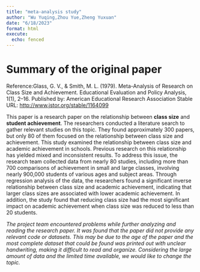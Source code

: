 ```yaml
---
title: "meta-analysis study"
author: "Wu Yuqing,Zhou Yue,Zheng Yuxuan"
date: "6/18/2023"
format: html
execute:
  echo: fenced
---
```


# Summary of the original paper
Reference:Glass, G. V., & Smith, M. L. (1979). Meta-Analysis of Research on Class Size and Achievement. Educational Evaluation and Policy Analysis, 1(1), 2–16.
Published by: American Educational Research Association
Stable URL: <http://www.jstor.org/stable/1164099>

This paper is a research paper on the relationship between **class size** and **student achievement**. The researchers conducted a literature search to gather relevant studies on this topic. They found approximately 300 papers, but only 80 of them focused on the relationship between class size and achievement. This study examined the relationship between class size and academic achievement in schools. Previous research on this relationship has yielded mixed and inconsistent results. To address this issue, the research team collected data from nearly 80 studies, including more than 700 comparisons of achievement in small and large classes, involving nearly 900,000 students of various ages and subject areas. Through regression analysis of the data, the researchers found a significant inverse relationship between class size and academic achievement, indicating that larger class sizes are associated with lower academic achievement. In addition, the study found that reducing class size had the most significant impact on academic achievement when class size was reduced to less than 20 students.


*The project team encountered problems while further analyzing and reading the research paper. It was found that the paper did not provide any relevant code or datasets. This may be due to the age of the paper and the most complete dataset that could be found was printed out with unclear handwriting, making it difficult to read and organize. Considering the large amount of data and the limited time available, we would like to change the topic.*

